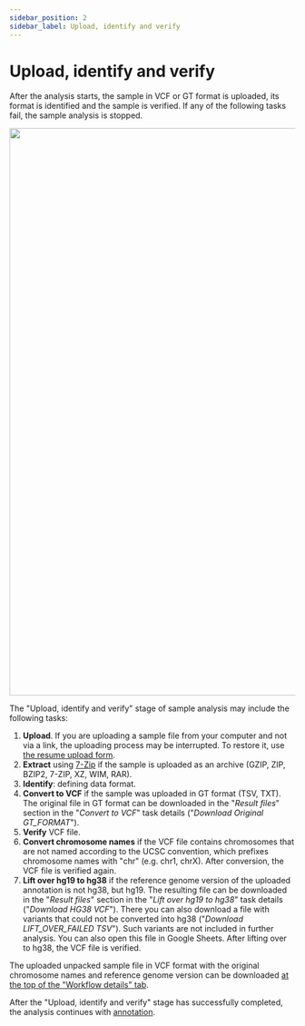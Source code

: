 ```yaml
---
sidebar_position: 2
sidebar_label: Upload, identify and verify
---
```


# Upload, identify and verify

After the analysis starts, the sample in VCF or GT format is uploaded, its format is identified and the sample
is verified. If any of the following tasks fail, the sample analysis is stopped.

<p align="center">
<img src={require('/img/eng/upload_workflow_vcf.png').default} width="1000"/>
</p>

The "Upload, identify and verify" stage of sample analysis may include the following tasks:
1. **Upload**. If you are uploading a sample file from your computer and not via a link, the uploading
process may be interrupted. To restore it, use [the resume upload form](/uploading-samples/restore_upload).
2. **Extract** using [7-Zip](https://www.7-zip.org/) if the sample is uploaded as an archive
(GZIP, ZIP, BZIP2, 7-ZIP, XZ, WIM, RAR).
3. **Identify**: defining data format.
4. **Convert to VCF** if the sample was uploaded in GT format (TSV, TXT). The original file in GT format can
be downloaded in the "*Result files*" section in the "*Convert to VCF*" task details ("*Download Original GT_FORMAT*").
5. **Verify** VCF file.
6. **Convert chromosome names** if the VCF file contains chromosomes that are not named according to the UCSC
convention, which prefixes chromosome names with "chr" (e.g. chr1, chrX). After conversion, the VCF file is verified
again.
7. **Lift over hg19 to hg38** if the reference genome version of the uploaded annotation is not hg38, but hg19.
The resulting file can be downloaded in the "*Result files*" section in the "*Lift over hg19 to hg38*" task details
("*Download HG38 VCF*"). There you can also download a file with variants that could not be converted into hg38
("*Download LIFT_OVER_FAILED TSV*"). Such variants are not included in further analysis. You can also open
this file in Google Sheets. After lifting over to hg38, the VCF file is verified.

The uploaded unpacked sample file in VCF format with the original chromosome names and reference genome version can be
downloaded [at the top of the "Workflow details" tab](/results/workflow-details/workflow-details#sample-files).

After the "Upload, identify and verify" stage has successfully completed, the analysis continues
with [annotation](/results/workflow-details/vcf-analysis/annotation).
